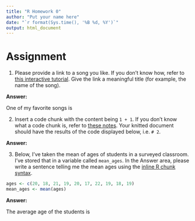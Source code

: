 ```yaml
---
title: "R Homework 0"
author: "Put your name here"
date: "`r format(Sys.time(), '%B %d, %Y')`"
output: html_document
---
```


# Assignment

1. Please provide a link to a song you like. If you don't know how, refer to [this interactive tutorial](https://www.markdowntutorial.com/). Give the link a meaningful title (for example, the name of the song).

**Answer:**

One of my favorite songs is 




2. Insert a code chunk with the content being `1 + 1`. If you don't know what a code chunk is, refer to [these notes](https://evalf21.classes.andrewheiss.com/resource/rmarkdown/). Your knitted document should have the results of the code displayed below, i.e. `# 2`.

**Answer:**





3. Below, I've taken the mean of ages of students in a surveyed classroom. I've stored that in a variable called `mean_ages`. In the Answer area, please write a sentence telling me the mean ages using the [inline R chunk syntax](https://evalf21.classes.andrewheiss.com/resource/rmarkdown/#inline-chunks). 

```r
ages <- c(20, 18, 21, 19, 20, 17, 22, 19, 18, 19)
mean_ages <- mean(ages)
```

**Answer:**

The average age of the students is 


